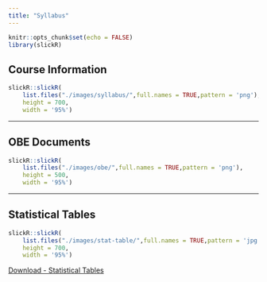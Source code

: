 ```yaml
---
title: "Syllabus"
---
```


```r
knitr::opts_chunk$set(echo = FALSE)
library(slickR)
```

## Course Information  

```r
slickR::slickR(
    list.files("./images/syllabus/",full.names = TRUE,pattern = 'png'),
    height = 700,
    width = '95%')
```

---

## OBE Documents  

```r
slickR::slickR(
    list.files("./images/obe/",full.names = TRUE,pattern = 'png'),
    height = 500,
    width = '95%')
```

---

## Statistical Tables  

```r
slickR::slickR(
    list.files("./images/stat-table/",full.names = TRUE,pattern = 'jpg'),
    height = 700,
    width = '95%')
```

<aside>
[Download - Statistical Tables](./files/Full Table STA404.pdf)
</aside>